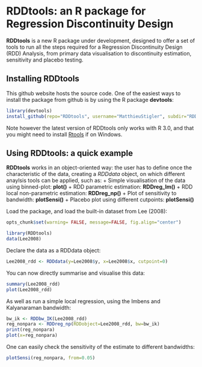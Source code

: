 RDDtools: an R package for Regression Discontinuity Design
========================================================

**RDDtools** is a new R package under development, designed to offer a set of tools to run all the steps required for a Regression Discontinuity Design (RDD) Analysis, from primary data visualisation to discontinuity estimation, sensitivity and placebo testing. 


Installing **RDDtools**
-----------------------

This github website hosts the source code. One of the easiest ways to install the package from github is by using the R package **devtools**:

```r
library(devtools)
install_github(repo="RDDtools", username="MatthieuStigler", subdir="RDDtools")
```

Note however the latest version of RDDtools only works with R 3.0, and that you might need to install  [Rtools](http://stat.ethz.ch/CRAN/bin/windows/Rtools/) if on Windows. 


Using RDDtools: a quick example
-----------------------

**RDDtools** works in an object-oriented way: the user has to define once the characteristic of the data, creating a *RDDdata* object, on which different anaylsis tools can be applied, such as:
+  Simple visualisation of the data using binned-plot: **plot()**
+  RDD parametric estimation: **RDDreg_lm()**
+  RDD local non-parametric estimation: **RDDreg_np()**
+  Plot of sensitivity to bandwidth: **plotSensi()**
+  Placebo plot using different cutpoints: **plotSensi()**


Load the package, and load the built-in dataset from Lee (2008):

```r
opts_chunk$set(warning= FALSE, message=FALSE, fig.align="center")
```


```r
library(RDDtools)
data(Lee2008)
```

Declare the data as a RDDdata object:

```r
Lee2008_rdd <- RDDdata(y=Lee2008$y, x=Lee2008$x, cutpoint=0)
```


You can now directly summarise and visualise this data:

```r
summary(Lee2008_rdd)
plot(Lee2008_rdd)
```


As well as run a simple local regression, using the Imbens and Kalyanaraman bandwidth:
```r
bw_ik <- RDDbw_IK(Lee2008_rdd)
reg_nonpara <- RDDreg_np(RDDobject=Lee2008_rdd, bw=bw_ik)
print(reg_nonpara)
plot(x=reg_nonpara)

```


One can easily check the sensitivity of the estimate to different bandwidths:
```r
plotSensi(reg_nonpara, from=0.05)
```



